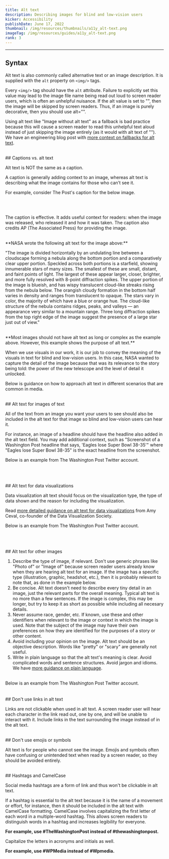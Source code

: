 ```yaml
---
title: Alt text
description: Describing images for blind and low-vision users
kicker: Accessibility
publishDate: June 17, 2022
thumbnail: /img/resources/thumbnails/a11y_alt-text.png
imageTag: /img/resources/guides/a11y_alt-text.png
rank: 3
---
```


---

## Syntax

Alt text is also commonly called alternative text or an image description. It is supplied with the `alt` property on `<img/>` tags.

Every `<img/>` tag should have the `alt` attribute. Failure to explicitly set this value may lead to the image file name being read out loud to screen reader users, which is often an unhelpful nuisance. If the alt value is set to "", then the image will be skipped by screen readers. Thus, if an image is purely decorative, then you should use alt="".

Using alt text like "Image without alt text" as a fallback is bad practice because this will cause a screen reader to read this unhelpful text aloud instead of just skipping the image entirely (as it would with alt text of ""). We have an engineering blog post with [more context on fallbacks for alt text](https://washpost.engineering/we-cant-automate-alt-text-here-are-some-mistakes-lessons-and-what-we-can-do-for-accessibility-4e8631c2b3).

<br />
## Captions vs. alt text

Alt text is NOT the same as a caption.

A caption is generally adding context to an image, whereas alt text is describing what the image contains for those who can’t see it.

For example, consider The Post's caption for the below image.

<Container>
  <Box css={{ display: "flex", justifyContent: "center", margin: "auto" }}>
    <InlineImage width={672} height={448} src="/images/caption-example.png" />
  </Box>
</Container>
<br />
<br />

The caption is effective. It adds useful context for readers: when the image was released, who released it and how it was taken. The caption also credits AP (The Associated Press) for providing the image.

<br />
**NASA wrote the following alt text for the image above:**

"The image is divided horizontally by an undulating line between a cloudscape forming a nebula along the bottom portion and a comparatively clear upper portion. Speckled across both portions is a starfield, showing innumerable stars of many sizes. The smallest of these are small, distant, and faint points of light. The largest of these appear larger, closer, brighter, and more fully resolved with 8-point diffraction spikes. The upper portion of the image is blueish, and has wispy translucent cloud-like streaks rising from the nebula below. The orangish cloudy formation in the bottom half varies in density and ranges from translucent to opaque. The stars vary in color, the majority of which have a blue or orange hue. The cloud-like structure of the nebula contains ridges, peaks, and valleys — an appearance very similar to a mountain range. Three long diffraction spikes from the top right edge of the image suggest the presence of a large star just out of view."

<br />
**Most images should not have alt text as long or complex as the example above. However,
this example shows the purpose of alt text.**

When we use visuals in our work, it is our job to convey the meaning of the visuals in text for blind and low-vision users. In this case, NASA wanted to capture the detail of the image because that was its relevance to the story being told: the power of the new telescope and the level of detail it unlocked.

Below is guidance on how to approach alt text in different scenarios that are common in media.

<br />
## Alt text for images of text

All of the text from an image you want your users to see should also be included in the alt text for that image so blind and low-vision users can hear it.

For instance, an image of a headline should have the headline also added in the alt text field. You may add additional context, such as "Screenshot of a Washington Post headline that says, 'Eagles lose Super Bowl 38-35'" where "Eagles lose Super Bowl 38-35" is the exact headline from the screenshot.

Below is an example from The Washington Post Twitter account.

<Container>
  <Box css={{ display: "flex", justifyContent: "center", margin: "auto" }}>
    <InlineImage width={672} height={448} src="/images/text-alt-text.png" />
  </Box>
</Container>
<br />
<br />

<br />
## Alt text for data visualizations

Data visualization alt text should focus on the visualization type, the type of data shown and the reason for including the visualization.

Read [more detailed guidance on alt text for data visualizations](https://medium.com/nightingale/writing-alt-text-for-data-visualization-2a218ef43f81) from Amy Ceval, co-founder of the Data Visualization Society.

Below is an example from The Washington Post Twitter account.

<Container>
  <Box css={{ display: "flex", justifyContent: "center", margin: "auto" }}>
    <InlineImage width={672} height={448} src="/images/data-viz-alt-text.png" />
  </Box>
</Container>
<br />
<br />

<br />
## Alt text for other images

1. Describe the type of image, if relevant. Don't use generic phrases like "Photo of" or "Image of" because screen reader users already know when they are hearing alt text for an image. If the image has a specific type (illustration, graphic, headshot, etc.), then it is probably relevant to note that, as done in the example below.
2. Be concise. Alt text doesn't need to describe every tiny detail in an image, just the relevant parts for the overall meaning. Typical alt text is no more than a few sentences. If the image is complex, this may be longer, but try to keep it as short as possible while including all necesary details.
3. Never assume race, gender, etc. If known, use these and other identifiers when relevant to the image or context in which the image is used. Note that the subject of the image may have their own preferences on how they are identified for the purposes of a story or other content.
4. Avoid including your opinion on the image. Alt text should be an objective description. Words like "pretty" or "scary" are generally not useful.
5. Write in plain language so that the alt text's meaning is clear. Avoid complicated words and sentence structures. Avoid jargon and idioms. We have [more guidance on plain language](/accessibility/guides/plain-language-and-labeling).

<br />
Below is an example from The Washington Post Twitter account.

<Container>
  <Box css={{ display: "flex", justifyContent: "center", margin: "auto" }}>
    <InlineImage width={672} height={448} src="/images/graphic-alt-text.png" />
  </Box>
</Container>
<br />
<br />

<br />
## Don't use links in alt text

Links are not clickable when used in alt text. A screen reader user will hear each character in the link read out, one by one, and will be unable to interact with it. Include links in the text surrounding the image instead of in the alt text.

<br />
## Don't use emojis or symbols

Alt text is for people who cannot see the image. Emojis and symbols often have confusing or unintended text when read by a screen reader, so they should be avoided entirely.

<br />
## Hashtags and CamelCase

Social media hashtags are a form of link and thus won't be clickable in alt text.

If a hashtag is essential to the alt text because it is the name of a movement or effort, for instance, then it should be included in the alt text with CamelCase formatting. CamelCase involves capitalizing the first letter of each word in a multiple-word hashtag. This allows screen readers to distinguish words in a hashtag and increases legibility for everyone.

**For example, use #TheWashingtonPost instead of #thewashingtonpost.**

Capitalize the letters in acronyms and initials as well.

**For example, use #WPMedia instead of #Wpmedia.**
